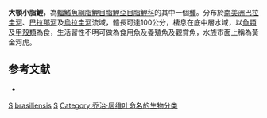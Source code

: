 {{Speciesbox 
| taxon = Salminus brasiliensis
| image = Dourado(Salminus brasiliensis)emBonito.jpg
| status = NE
| status_system = IUCN3.1
| authority =  [[Cuvier|Cuvier]], 1816
| synonyms = *''Hydrocynus brasiliensis''<br /><small>Cuvier, 1816</small>
*''Hydrocyon brevidens''<br /><small>Cuvier, 1819</small>
*''Salminus maxillosus''
*''Salminus cuvieri''<br /><small>Valenciennes, 1850</small>
*''Salminus orbignyanus''<br /><small>Valenciennes, 1850</small>
*''Salmo auratus''<br /><small>Larrañaga, 1923</small>
*''Salmo vigintiseptemradiatus''<br /><small>Larrañaga, 1923</small>
}}
'''大顎小脂鯉'''，為[[輻鰭魚綱|輻鰭魚綱]][[脂鯉目|脂鯉目]][[脂鯉亞目|脂鯉亞目]][[脂鯉科|脂鯉科]]的其中一個[[種|種]]。分布於[[南美洲|南美洲]][[巴拉圭河|巴拉圭河]]、[[巴拉那河|巴拉那河]]及[[烏拉圭河|烏拉圭河]]流域，體長可達100公分，棲息在底中層水域，以[[魚類|魚類]]及[[甲殼類|甲殼類]]為食，生活習性不明可做為食用魚及養殖魚及觀賞魚，水族市面上稱為黃金河虎。

== 参考文献 ==
{{refbegin}}
*{{FishBase_species|genus=Salminus|species=brasiliensis |year=2014|month=1}}
{{refend}}

{{Taxonbar|from=Q311673}}

[[Category:食用魚|S]]
[[Category:小脂鯉屬|brasiliensis]]
[[Category:1816年描述的鱼类|S]]
[[Category:乔治·居维叶命名的生物分类|Category:乔治·居维叶命名的生物分类]]


{{魚類小作品}}